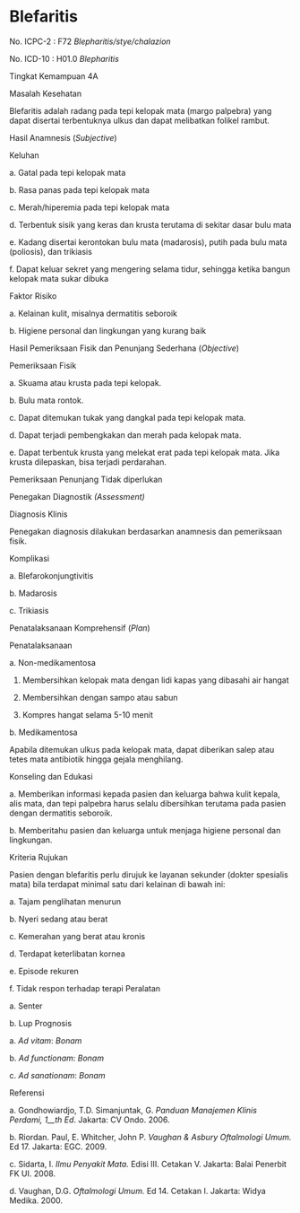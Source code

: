 # Blefaritis

No. ICPC-2 : F72 _Blepharitis/stye/chalazion_

No. ICD-10 : H01.0 _Blepharitis_

Tingkat Kemampuan 4A

Masalah Kesehatan

Blefaritis adalah radang pada tepi kelopak mata (margo palpebra) yang dapat disertai terbentuknya ulkus dan dapat melibatkan folikel rambut.

Hasil Anamnesis (_Subjective_)

Keluhan

a. Gatal pada tepi kelopak mata

b. Rasa panas pada tepi kelopak mata

c. Merah/hiperemia pada tepi kelopak mata

d. Terbentuk sisik yang keras dan krusta terutama di sekitar dasar bulu mata

 

e. Kadang disertai kerontokan bulu mata (madarosis), putih pada bulu mata (poliosis), dan trikiasis

f. Dapat keluar sekret yang mengering selama tidur, sehingga ketika bangun kelopak mata sukar dibuka

Faktor Risiko

a. Kelainan kulit, misalnya dermatitis seboroik

b. Higiene personal dan lingkungan yang kurang baik

Hasil Pemeriksaan Fisik dan Penunjang Sederhana (_Objective_)

Pemeriksaan Fisik

a. Skuama atau krusta pada tepi kelopak.

b. Bulu mata rontok.

c. Dapat ditemukan tukak yang dangkal pada tepi kelopak mata.

d. Dapat terjadi pembengkakan dan merah pada kelopak mata.

e. Dapat terbentuk krusta yang melekat erat pada tepi kelopak mata. Jika krusta dilepaskan, bisa terjadi perdarahan.

Pemeriksaan Penunjang Tidak diperlukan

Penegakan Diagnostik _(Assessment)_

Diagnosis Klinis

Penegakan diagnosis dilakukan berdasarkan anamnesis dan pemeriksaan fisik.

Komplikasi

a. Blefarokonjungtivitis

b. Madarosis

c. Trikiasis

Penatalaksanaan Komprehensif (_Plan_)

Penatalaksanaan

a. Non-medikamentosa

1) Membersihkan kelopak mata dengan lidi kapas yang dibasahi air hangat

2) Membersihkan dengan sampo atau sabun

3) Kompres hangat selama 5-10 menit

b. Medikamentosa

 

Apabila ditemukan ulkus pada kelopak mata, dapat diberikan salep atau tetes mata antibiotik hingga gejala menghilang.

Konseling dan Edukasi

a. Memberikan informasi kepada pasien dan keluarga bahwa kulit kepala, alis mata, dan tepi palpebra harus selalu dibersihkan terutama pada pasien dengan dermatitis seboroik.

b. Memberitahu pasien dan keluarga untuk menjaga higiene personal dan lingkungan.

Kriteria Rujukan

Pasien dengan blefaritis perlu dirujuk ke layanan sekunder (dokter spesialis mata) bila terdapat minimal satu dari kelainan di bawah ini:

a. Tajam penglihatan menurun

b. Nyeri sedang atau berat

c. Kemerahan yang berat atau kronis

d. Terdapat keterlibatan kornea

e. Episode rekuren

f. Tidak respon terhadap terapi Peralatan

a. Senter

b. Lup Prognosis

a. _Ad vitam_: _Bonam_

b. _Ad functionam_: _Bonam_

c. _Ad sanationam_: _Bonam_

Referensi

a. Gondhowiardjo, T.D. Simanjuntak, G. _Panduan Manajemen Klinis Perdami, 1__th_ _Ed_. Jakarta: CV Ondo. 2006.

b. Riordan. Paul, E. Whitcher, John P. _Vaughan & Asbury Oftalmologi Umum._ Ed 17. Jakarta: EGC. 2009.

c. Sidarta, I. _Ilmu Penyakit Mata._ Edisi III. Cetakan V. Jakarta: Balai Penerbit FK UI. 2008.

d. Vaughan, D.G. _Oftalmologi Umum._ Ed 14. Cetakan I. Jakarta: Widya Medika. 2000.
